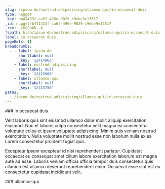 ```yaml
---
slug: /ipsum-do/nostrud-adipisicing/ullamco-qui/in-occaecat-duis
type: nugget
_key: b441423f-ca6f-496e-9029-c9ebe9e13517
_id: nugget/b441423f-ca6f-496e-9029-c9ebe9e13517
_rev: _iKCEn8K--A
fspath: blah/ipsum-do/nostrud-adipisicing/ullamco-qui/in-occaecat-duis.md
label: in occaecat duis
pageRefs: {}
breadcrumbs:
  - - label: ipsum-do
      shortlabel: null
      _key: '12414966'
    - label: nostrud-adipisicing
      shortlabel: null
      _key: '12415666'
    - label: ullamco-qui
      shortlabel: null
      _key: '12415756'
paths:
  - /ipsum-do/nostrud-adipisicing/ullamco-qui/in-occaecat-duis
---
```


<NuggetArea>
<Nugget slug="/ipsum-do/nostrud-adipisicing/ullamco-qui/in-occaecat-duis" type="nugget" _key="b441423f-ca6f-496e-9029-c9ebe9e13517" _id="nugget/b441423f-ca6f-496e-9029-c9ebe9e13517" _rev="_iKCEn8K--A" fspath="blah/ipsum-do/nostrud-adipisicing/ullamco-qui/in-occaecat-duis.md" label="in occaecat duis" paths="/ipsum-do/nostrud-adipisicing/ullamco-qui/in-occaecat-duis">
<NuggetBody>
### in occaecat duis

Velit laboris quis sint eiusmod ullamco dolor mollit aliquip exercitation eiusmod. Non et laboris culpa consectetur velit magna ea consectetur voluptate culpa et ipsum voluptate adipisicing. Minim quis veniam nostrud exercitation. Nulla voluptate mollit nostrud esse non laborum nulla ex ea Lorem consectetur proident fugiat quis.

Excepteur ipsum excepteur id nisi reprehenderit pariatur. Cupidatat occaecat eu consequat amet cillum labore exercitation laborum est magna aute ad esse. Laboris veniam officia officia tempor duis consectetur quis ullamco est ullamco deserunt reprehenderit enim. Occaecat esse sint est eu consectetur cupidatat incididunt velit.

</NuggetBody>
<Breadcrumbs>
<Crumbs>
<Crumb _key="12414966" label="ipsum-do" /><Crumb _key="12415666" label="nostrud-adipisicing" /><Crumb _key="12415756" label="ullamco-qui" />
</Crumbs>
</Breadcrumbs>
</Nugget>

<NuggetsInbound>
</NuggetsInbound>
<NuggetsOutbound>
</NuggetsOutbound>
</NuggetArea>
<PassagesInbound>
<Passage direction="inbound" type="passage" _key="12415756" _id="passage/12415756" _rev="_iKCEn8K--_" label="ullamco-qui" passage="ullamco-qui" fspath="blah/ipsum-do/nostrud-adipisicing/ullamco-qui" paths="/ipsum-do/nostrud-adipisicing/ullamco-qui" slug="/ipsum-do/nostrud-adipisicing/ullamco-qui">
<NuggetBody>
### ullamco-qui

</NuggetBody>
<Breadcrumbs>
<Crumbs>
<Crumb _key="12414966" label="ipsum-do" /><Crumb _key="12415666" label="nostrud-adipisicing" />
</Crumbs>
</Breadcrumbs>
</Passage>

</PassagesInbound>
<PassagesOutbound>
</PassagesOutbound>